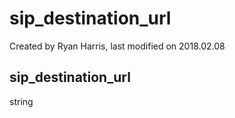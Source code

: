 
# sip_destination_url 

 Created by  Ryan Harris, last modified on 2018.02.08

## sip_destination_url

string


